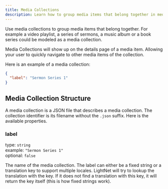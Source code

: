 ```yaml
---
title: Media Collections
description: Learn how to group media items that belong together in media collections.
---
```


Use media collections to group media items that belong together. For example a video playlist, a series of sermons, a music album or a book series could be modeled as a media collection.

Media Collections will show up on the details page of a media item. Allowing your user to quickly navigate to other media items of the collection.

Here is an example of a media collection:

```json title="src/content/media-collections/sermon-series-1.json"
{
  "label": "Sermon Series 1"
}
```

## Media Collection Structure

A media collection is a JSON file that describes a media collection. The collection identifier is its filename without the `.json` suffix. Here is the available properties.

### label

type: `string` \
example: `"Sermon Series 1"` \
optional: `false`

The name of the media collection. The label can either be a fixed string or a translation key to support multiple locales. LightNet will try to lookup the translation with the key. If it does not find a translation with this key, it will return the key itself (this is how fixed strings work).
